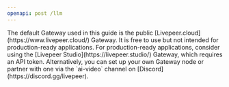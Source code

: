 ```yaml
---
openapi: post /llm
---
```


<Info>
  The default Gateway used in this guide is the public
  [Livepeer.cloud](https://www.livepeer.cloud/) Gateway. It is free to use but
  not intended for production-ready applications. For production-ready
  applications, consider using the [Livepeer Studio](https://livepeer.studio/)
  Gateway, which requires an API token. Alternatively, you can set up your own
  Gateway node or partner with one via the `ai-video` channel on
  [Discord](https://discord.gg/livepeer).
</Info>
